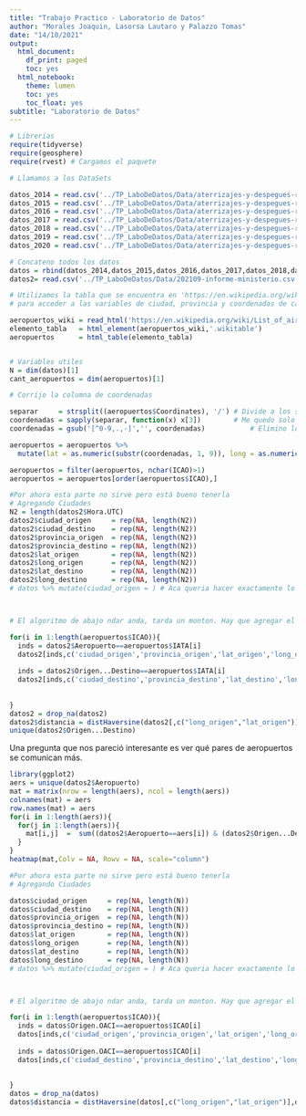 ```yaml
---
title: "Trabajo Practico - Laboratorio de Datos"
author: "Morales Joaquin, Lasorsa Lautaro y Palazzo Tomas"
date: "14/10/2021"
output:
  html_document:
    df_print: paged
    toc: yes
  html_notebook:
    theme: lumen
    toc: yes
    toc_float: yes
subtitle: "Laboratorio de Datos"
---
```


```r
# Librerias
require(tidyverse)
require(geosphere)
require(rvest) # Cargamos el paquete
```


```r
# Llamamos a los DataSets

datos_2014 = read.csv('../TP_LaboDeDatos/Data/aterrizajes-y-despegues-registrados-por-eana-2014.csv', encoding = 'latin1', sep = ';')
datos_2015 = read.csv('../TP_LaboDeDatos/Data/aterrizajes-y-despegues-registrados-por-eana-2015.csv', encoding = 'latin1', sep = ';')
datos_2016 = read.csv('../TP_LaboDeDatos/Data/aterrizajes-y-despegues-registrados-por-eana-2016.csv', encoding = 'latin1', sep = ';')
datos_2017 = read.csv('../TP_LaboDeDatos/Data/aterrizajes-y-despegues-registrados-por-eana-2017.csv', encoding = 'latin1', sep = ';')
datos_2018 = read.csv('../TP_LaboDeDatos/Data/aterrizajes-y-despegues-registrados-por-eana-2018.csv', encoding = 'latin1', sep = ';')
datos_2019 = read.csv('../TP_LaboDeDatos/Data/aterrizajes-y-despegues-registrados-por-eana-2019.csv', encoding = 'latin1', sep = ';')
datos_2020 = read.csv('../TP_LaboDeDatos/Data/aterrizajes-y-despegues-registrados-por-eana-2020.csv', encoding = 'latin1', sep = ';')

# Concateno todos los datos
datos = rbind(datos_2014,datos_2015,datos_2016,datos_2017,datos_2018,datos_2019,datos_2020)
datos2= read.csv('../TP_LaboDeDatos/Data/202109-informe-ministerio.csv', encoding = 'latin1', sep = ';')
```

```r
# Utilizamos la tabla que se encuentra en 'https://en.wikipedia.org/wiki/List_of_airports_in_Argentina'
# para acceder a las variables de ciudad, provincia y coordenadas de cada aeropuerto 

aeropuertos_wiki = read_html('https://en.wikipedia.org/wiki/List_of_airports_in_Argentina')
elemento_tabla   = html_element(aeropuertos_wiki,'.wikitable')
aeropuertos      = html_table(elemento_tabla)


# Variables utiles
N = dim(datos)[1]
cant_aeropuertos = dim(aeropuertos)[1]

```

```r
# Corrijo la columna de coordenadas 

separar     = strsplit((aeropuertos$Coordinates), '/') # Divide a los strings en los lugares donde haya '/' 
coordenadas = sapply(separar, function(x) x[3])        # Me quedo solo con el 3er tipo de coordenada
coordenadas = gsub('[^0-9,.,-]','', coordenadas)           # Elimino los caracteres que no quiero utilizar

aeropuertos = aeropuertos %>% 
  mutate(lat = as.numeric(substr(coordenadas, 1, 9)), long = as.numeric(substr(coordenadas, 10, 18))) # Separo a mano latitud y longitud (revizar si esta todo en orden)

aeropuertos = filter(aeropuertos, nchar(ICAO)>1)
aeropuertos = aeropuertos[order(aeropuertos$ICAO),]
```

```r
#Por ahora esta parte no sirve pero está bueno tenerla
# Agregando Ciudades
N2 = length(datos2$Hora.UTC)
datos2$ciudad_origen     = rep(NA, length(N2))
datos2$ciudad_destino    = rep(NA, length(N2))
datos2$provincia_origen  = rep(NA, length(N2))
datos2$provincia_destino = rep(NA, length(N2))
datos2$lat_origen        = rep(NA, length(N2)) 
datos2$long_origen       = rep(NA, length(N2)) 
datos2$lat_destino       = rep(NA, length(N2)) 
datos2$long_destino      = rep(NA, length(N2)) 
# datos %>% mutate(ciudad_origen = ) # Aca queria hacer exactamente lo de arriba pero usando dplyr



# El algoritmo de abajo ndar anda, tarda un monton. Hay que agregar el resto de las variables

for(i in 1:length(aeropuertos$ICAO)){
  inds = datos2$Aeropuerto==aeropuertos$IATA[i]
  datos2[inds,c('ciudad_origen','provincia_origen','lat_origen','long_origen')] = aeropuertos[i,c("City served","Province","lat","long")]
  
  inds = datos2$Origen...Destino==aeropuertos$IATA[i]
  datos2[inds,c('ciudad_destino','provincia_destino','lat_destino','long_destino')] = aeropuertos[i,c("City served","Province","lat","long")]
  
  
}
datos2 = drop_na(datos2)
datos2$distancia = distHaversine(datos2[,c("long_origen","lat_origen")],datos2[,c("long_destino","lat_destino")])
unique(datos2$Origen...Destino)
```
Una pregunta que nos pareció interesante es ver qué pares de aeropuertos se comunican más. 
```r
library(ggplot2)
aers = unique(datos2$Aeropuerto)
mat = matrix(nrow = length(aers), ncol = length(aers))
colnames(mat) = aers
row.names(mat) = aers
for(i in 1:length(aers)){
  for(j in 1:length(aers)){
    mat[i,j]  =  sum((datos2$Aeropuerto==aers[i]) & (datos2$Origen...Destino==aers[j]))
  }
}
heatmap(mat,Colv = NA, Rowv = NA, scale="column")
```

```r
#Por ahora esta parte no sirve pero está bueno tenerla
# Agregando Ciudades

datos$ciudad_origen     = rep(NA, length(N))
datos$ciudad_destino    = rep(NA, length(N))
datos$provincia_origen  = rep(NA, length(N))
datos$provincia_destino = rep(NA, length(N))
datos$lat_origen        = rep(NA, length(N)) 
datos$long_origen       = rep(NA, length(N)) 
datos$lat_destino       = rep(NA, length(N)) 
datos$long_destino      = rep(NA, length(N)) 
# datos %>% mutate(ciudad_origen = ) # Aca queria hacer exactamente lo de arriba pero usando dplyr



# El algoritmo de abajo ndar anda, tarda un monton. Hay que agregar el resto de las variables

for(i in 1:length(aeropuertos$ICAO)){
  inds = datos$Origen.OACI==aeropuertos$ICAO[i]
  datos[inds,c('ciudad_origen','provincia_origen','lat_origen','long_origen')] = aeropuertos[i,c("City served","Province","lat","long")]
  
  inds = datos$Origen.OACI==aeropuertos$ICAO[i]
  datos[inds,c('ciudad_destino','provincia_destino','lat_destino','long_destino')] = aeropuertos[i,c("City served","Province","lat","long")]
  
  
}
datos = drop_na(datos)
datos$distancia = distHaversine(datos[,c("long_origen","lat_origen")],datos[,c("long_destino","lat_destino")])
```




